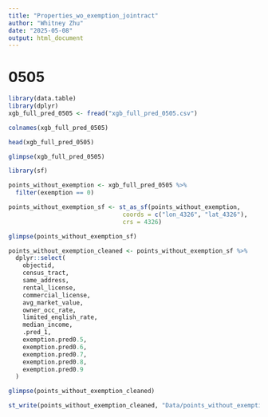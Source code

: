 ```yaml
---
title: "Properties_wo_exemption_jointract"
author: "Whitney Zhu"
date: "2025-05-08"
output: html_document
---
```

# 0505

```r
library(data.table) 
library(dplyr)
xgb_full_pred_0505 <- fread("xgb_full_pred_0505.csv")

colnames(xgb_full_pred_0505)

head(xgb_full_pred_0505)

glimpse(xgb_full_pred_0505)
```
```r
library(sf)

points_without_exemption <- xgb_full_pred_0505 %>%
  filter(exemption == 0) 

points_without_exemption_sf <- st_as_sf(points_without_exemption, 
                                coords = c("lon_4326", "lat_4326"), 
                                crs = 4326)  
```

```r
glimpse(points_without_exemption_sf)
```


```r
points_without_exemption_cleaned <- points_without_exemption_sf %>%
  dplyr::select(
    objectid, 
    census_tract, 
    same_address,
    rental_license,
    commercial_license,
    avg_market_value,
    owner_occ_rate,
    limited_english_rate,
    median_income,
    .pred_1,
    exemption.pred0.5,
    exemption.pred0.6,
    exemption.pred0.7,
    exemption.pred0.8,
    exemption.pred0.9
  )

glimpse(points_without_exemption_cleaned)

```

```r
st_write(points_without_exemption_cleaned, "Data/points_without_exemption_cleaned.shp")
```






